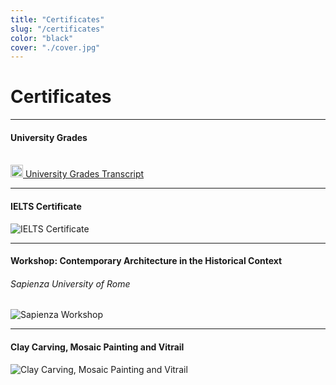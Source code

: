 ```yaml
---
title: "Certificates"
slug: "/certificates"
color: "black"
cover: "./cover.jpg"
---
```


# Certificates

---

#### University Grades
<br />
<a class="button" href="/certificates/university-grades-transcript.pdf" target="_blank">
  <img src="/icons/doc.svg" width="20" height="20" /> University Grades Transcript
</a>

---

#### IELTS Certificate
![IELTS Certificate](/certificates/ielts-certificate.jpg)

---

#### Workshop: Contemporary Architecture in the Historical Context
###### Sapienza University of Rome
![Sapienza Workshop](/certificates/workshop-sapienza-certificate.jpg)

---

#### Clay Carving, Mosaic Painting and Vitrail
![Clay Carving, Mosaic Painting and Vitrail](/certificates/workshop-vitrail-certificate.jpg)
